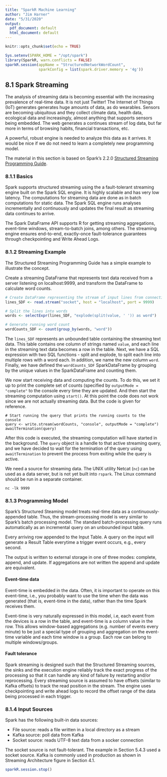 ```yaml
---
title: "SparkR Machine Learning"
author: "Jim Harner"
date: "5/31/2020"
output:
  pdf_document: default
  html_document: default
---
```


```r
knitr::opts_chunk$set(echo = TRUE)
```

```r
Sys.setenv(SPARK_HOME = "/opt/spark")
library(SparkR, warn.conflicts = FALSE)
sparkR.session(appName = "StructuredNetworkWordCount",
               sparkConfig = list(spark.driver.memory = '4g'))
```

## 8.1 Spark Streaming

The analysis of streaming data is becoming essential with the increasing prevalence of real-time data. It is not just Twitter! The Internet of Things (IoT) generates generates huge amounts of data, as do wearables. Sensors are becoming ubiquitous and they collect climate data, health data, ecological data and increasingly, almost anything that supports sensors being embedded. The web generates a continues stream of log data, but far more in terms of browsing habits, financial transactions, etc. 

A powerful, robust engine is needed to analyze this data as it arrives. It would be nice if we do not need to learn a completely new programming model.

The material in this section is based on Spark's 2.2.0 [Structured Streaming Programming Guide](https://spark.apache.org/docs/latest/structured-streaming-programming-guide.html#programming-model).

### 8.1.1 Basics

Spark supports structured streaming using the a fault-tolerant streaming engine built on the Spark SQL engine. It is highly scalable and has very low latency. The computations for streaming data are done as in batch computations for static data. The Spark SQL engine runs analyses incrementally and continuously and updates the final result as streaming data continues to arrive.

The Spark DataFrame API supports R for getting streaming aggregations, event-time windows, stream-to-batch joins, among others. The streaming engine ensures end-to-end, exactly-once fault-tolerance guarantees through checkpointing and Write Ahead Logs.

### 8.1.2 Streaming Example

The Structured Streaming Programming Guide has a simple example to illustrate the concept.

Create a streaming DataFrame that represents text data received from a server listening on localhost:9999, and transform the DataFrame to calculate word counts.
```r
# Create DataFrame representing the stream of input lines from connection to localhost:9999
lines_SDF <- read.stream("socket", host = "localhost", port = 9999)

# Split the lines into words
words <- selectExpr(lines_SDF, "explode(split(value, ' ')) as word")

# Generate running word count
wordCounts_SDF <- count(group_by(words, "word"))
```
The `lines_SDF` represents an unbounded table containing the streaming text data. This table contains one column of strings named `value`, and each line in the streaming text data becomes a row in the table.  Next, we have a SQL expression with two SQL functions - split and explode, to split each line into multiple rows with a word each. In addition, we name the new column `word`. Finally, we have defined the `wordCounts_SDF` SparkDataFrame by grouping by the unique values in the SparkDataFrame and counting them.

We now start receiving data and computing the counts. To do this, we set it up to print the complete set of counts (specified by `outputMode = "complete"` to the console every time they are updated. And then start the streaming computation using `start()`. At this point the code does not work since we are not actually streaming data. But the code is given for reference.
```
# Start running the query that prints the running counts to the console
query <- write.stream(wordCounts, "console", outputMode = "complete")
awaitTermination(query)
```
After this code is executed, the streaming computation will have started in the background. The `query` object is a handle to that active streaming query, and we have decided to wait for the termination of the query using `awaitTermination` to prevent the process from exiting while the query is active.

We need a source for streaming data. The UNIX utility Netcat (`nc`) can be used as a data server, but is not yet built into `rspark`. The Linux command should be run in a separate container.
```
nc -lk 9999
```

### 8.1.3 Programming Model

Spark's Structured Steaming model treats real-time data as a continuously-appended table. Thus, the stream-processing model is very similar to Spark's batch processing model. The standard batch-processing query runs automatically as an incremental query on an unbounded input table.

Every arriving row appended to the Input Table. A query on the input will generate a Result Table everytime a trigger event occurs, e.g., every second. 

The output is written to external storage in one of three modes: complete, append, and update. If aggregations are not written the append and update are equivalent. 

#### Event-time data

Event-time is embedded in the data. Often, it is important to operate on this event-time, i.e., you probably want to use the time when the data was generated (that is, event-time in the data), rather than the time Spark receives them.

Event-time is very naturally expressed in this model, i.e, each event from the devices is a row in the table, and event-time is a column value in the row. This allows window-based aggregations (e.g. number of events every minute) to be just a special type of grouping and aggregation on the event-time variable and each time window is a group. Each row can belong to multiple windows/groups.

#### Fault tolerance

Spark streaming is designed such that the Structured Streaming sources, the sinks and the execution engine reliably track the exact progress of the processing so that it can handle any kind of failure by restarting and/or reprocessing. Every streaming source is assumed to have offsets (similar to Kafka offsets) to track the read position in the stream. The engine uses checkpointing and write ahead logs to record the offset range of the data being processed in each trigger. 

### 8.1.4 Input Sources

Spark has the following built-in data sources:  

* File source: reads a file written in a local directory as a stream  
* Kafka source: poll data from Kafka  
* Socket source: reads UTF-8 text data from a socker connection  

The socket source is not fault-tolerant. The example in Section 5.4.3 used a socket source. Kafka is commonly used in production as shown in Streaming Architecture figure in Section 4.1.

```r
sparkR.session.stop()
```

